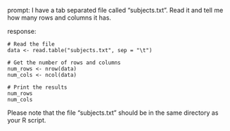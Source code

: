 prompt:
I have a tab separated file called "subjects.txt". Read it and tell me how many rows and columns it has. 

response:
```
# Read the file
data <- read.table("subjects.txt", sep = "\t")

# Get the number of rows and columns
num_rows <- nrow(data)
num_cols <- ncol(data)

# Print the results
num_rows
num_cols
```
Please note that the file "subjects.txt" should be in the same directory as your R script.
